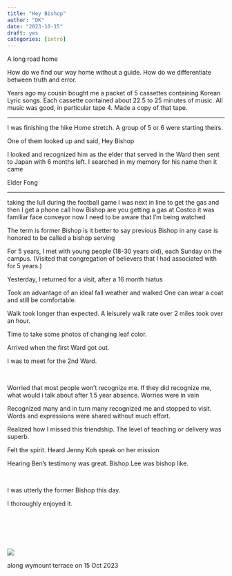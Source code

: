 ```yaml
---
title: "Hey Bishop"
author: "DK"
date: "2023-10-15"
draft: yes
categories: [intro]
---
```


A long road home

How do we find our way home without a guide.
How do we differentiate between truth and error.

Years ago my cousin bought me a packet of 5 cassettes containing Korean Lyric songs.
Each cassette contained about 22.5 to 25 minutes of music.
All music was good, in particular tape 4.
Made a copy of that tape.

---

I was finishing the hike
Home stretch.
A group of 5 or 6 were starting theirs.

One of them looked up and said,
Hey Bishop

I looked and recognized him as the elder that served in the Ward then sent to Japan with 6 months left.
I searched in my memory for his name
then it came

Elder Fong

---

taking the lull during the football game I was next in line to get the gas and then I get a phone call how Bishop are you getting a gas at Costco it was familiar face conveyor now I need to be aware that I'm being watched

The term is former Bishop is it better to say previous Bishop in any case is honored to be called a bishop serving

For 5 years, I met with young people (18-30 years old), each Sunday on the campus.
(Visited that congregation of believers that I had associated with for 5 years.)

Yesterday, I returned for a visit, after a 16 month hiatus

Took an advantage of an ideal fall weather and walked 
One can wear a coat and still be comfortable.

Walk took longer than expected.
A leisurely walk rate over 2 miles took over an hour.

Time to take some photos of changing leaf color.



Arrived when the first Ward got out.

I was to meet for the 2nd Ward.

\

Worried that most people won’t recognize me.
If they did recognize me, what would i talk about after 1.5 year absence.
Worries were in vain


Recognized many and in turn many recognized me and stopped to visit.
Words and expressions were shared without much effort.

Realized how I missed this friendship.
The level of teaching or delivery was superb.


Felt the spirit.
Heard Jenny Koh speak on her mission
\

Hearing Ben’s testimony was great.
Bishop Lee was bishop like.

\

I was utterly the former Bishop this day.

I thoroughly enjoyed it.

\
\
\
\

![](https://lh7-rt.googleusercontent.com/docsz/AD_4nXcW0BAyzXYPFpxh8eQzsCvjSbuDHpFXIjaNSrmUmuFz6_e03CcZJgsWlMCGs8N62cx5zDEtKT01cNhunmaNn3S_-LjKIYjdfyDS6_kdl7ac8mzuK20qQUll25XhopTAbGEDGg3-8n081atVYltP?key=FchkwgV48gxT9ygETVcGUA)


along wymount terrace on 15 Oct 2023


\
\
